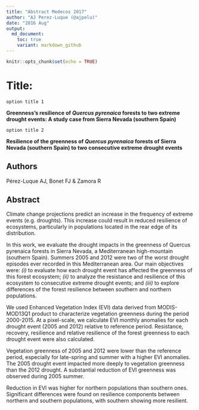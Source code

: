 ```yaml
---
title: "Abstract Medecos 2017"
author: "AJ Perez-Luque (@ajpelu)"
date: "2016 Aug"
output:  
  md_document:
    toc: true
    variant: markdown_github
---
```


```r
knitr::opts_chunk$set(echo = TRUE)
```

# Title:
`option title 1`

**Greenness's resilience of *Quercus pyrenaica* forests to two extreme drought events: A study case from Sierra Nevada (southern Spain)** 


`option title 2`

**Resilience of the greenness of *Quercus pyrenaica* forests of Sierra Nevada (southern Spain) to two consecutive extreme drought events**


## Authors
Pérez-Luque AJ, Bonet FJ & Zamora R

## Abstract 
Climate change projections predict an increase in the frequency of extreme events (e.g. droughts). This increase could result in reduced resilience of ecosystems, particularly in populations located in the rear edge of its distribution. 

In this work, we evaluate the drought impacts in the greenness of Quercus pyrenaica forests in Sierra Nevada, a Mediterranean high-mountain (southern Spain). Summers 2005 and 2012 were two of the worst drought episodes ever recorded in this Mediterranean area. Our main objectives were: *(i)* to evaluate how each drought event has affected the greenness of this forest ecosystem; *(ii)* to analyze the resistance and resilience of this ecosystem to consecutive extreme drought events; and *(iii)* to explore differences of the forest resilience between southern and northern populations. 

We used Enhanced Vegetation Index (EVI) data derived from MODIS-MOD13Q1 product to characterize vegetation greenness during the period 2000-2015. At a pixel-scale, we calculate EVI monthly anomalies for each drought event (2005 and 2012) relative to reference period. Resistance, recovery, resilience and relative resilience of the forest greenness to each drought event were also calculated. 

Vegetation greenness of 2005 and 2012 were lower than the reference period, especially for late-spring and summer with a higher EVI anomalies. The 2005 drought event impacted more deeply to vegetation greenness than the 2012 drought. A substantial reduction of EVI greenness was observed during 2005 summer. 

Reduction in EVI was higher for northern populations than southern ones. Significant differences were found on resilience components between northern and southern populations, with southern showing more resilient.